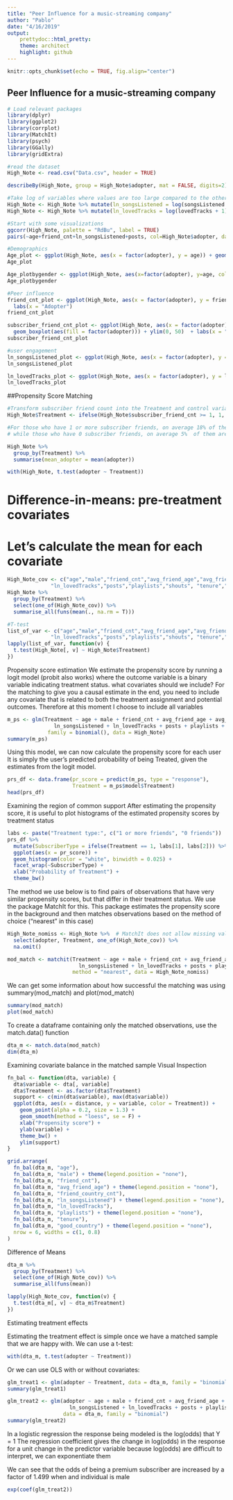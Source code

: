 ```yaml
---
title: "Peer Influence for a music-streaming company"
author: "Pablo"
date: "4/16/2019"
output:
    prettydoc::html_pretty:
    theme: architect
    highlight: github
---
```


```r
knitr::opts_chunk$set(echo = TRUE, fig.align="center")
```

## Peer Influence for a music-streaming company

```r
# Load relevant packages
library(dplyr)
library(ggplot2)
library(corrplot)
library(MatchIt)
library(psych)
library(GGally)
library(gridExtra)
```

```r
#read the dataset
High_Note <- read.csv("Data.csv", header = TRUE)
```

```r
describeBy(High_Note, group = High_Note$adopter, mat = FALSE, digits=2)
```

```r
#Take log of variables where values are too large compared to the others
High_Note <- High_Note %>% mutate(ln_songsListened = log(songsListened + 1))
High_Note <- High_Note %>% mutate(ln_lovedTracks = log(lovedTracks + 1))
```
```r
#Start with some visualizations
ggcorr(High_Note, palette = "RdBu", label = TRUE)
pairs(~age+friend_cnt+ln_songsListened+posts, col=High_Note$adopter, data=High_Note, main="Scatterplot Matrix")
```

```r
#Demographics
Age_plot <- ggplot(High_Note, aes(x = factor(adopter), y = age)) + geom_boxplot(aes(fill = factor(adopter))) + labs(x = "Adopter")
Age_plot

Age_plotbygender <- ggplot(High_Note, aes(x=factor(adopter), y=age, color = factor(male))) + geom_boxplot() + labs(x = "Adopter")
Age_plotbygender
```

```r
#Peer influence
friend_cnt_plot <- ggplot(High_Note, aes(x = factor(adopter), y = friend_cnt)) + geom_boxplot(aes(fill = factor(adopter))) +ylim(0, 1250) +
  labs(x = "Adopter")
friend_cnt_plot

subscriber_friend_cnt_plot <- ggplot(High_Note, aes(x = factor(adopter), y = subscriber_friend_cnt)) + 
  geom_boxplot(aes(fill = factor(adopter))) + ylim(0, 50)  + labs(x = "Adopter")
subscriber_friend_cnt_plot
```

```r
#user engagement 
ln_songsListened_plot <- ggplot(High_Note, aes(x = factor(adopter), y = ln_songsListened)) + geom_boxplot(aes(fill = factor(adopter)))
ln_songsListened_plot

ln_lovedTracks_plot <- ggplot(High_Note, aes(x = factor(adopter), y = ln_lovedTracks)) + geom_boxplot(aes(fill = factor(adopter)))
ln_lovedTracks_plot
```
##Propensity Score Matching
```r
#Transform subscriber friend count into the Treatment and control variable with Treatment being 1 and Control being 0
High_Note$Treatment <- ifelse(High_Note$subscriber_friend_cnt >= 1, 1, 0)
```
```r
#For those who have 1 or more subscriber friends, on average 18% of them are premuim subsribers, 
# while those who have 0 subscriber friends, on average 5%  of them are premium subscribers. 

High_Note %>%
  group_by(Treatment) %>%
  summarise(mean_adopter = mean(adopter))

with(High_Note, t.test(adopter ~ Treatment))
```
# Difference-in-means: pre-treatment covariates
# Let's calculate the mean for each covariate

```r
High_Note_cov <- c("age","male","friend_cnt","avg_friend_age","avg_friend_male","friend_country_cnt","ln_songsListened", 
              "ln_lovedTracks","posts","playlists","shouts", "tenure","good_country")
High_Note %>%
  group_by(Treatment) %>%
  select(one_of(High_Note_cov)) %>%
  summarise_all(funs(mean(., na.rm = T)))
```

```r
#T-test
list_of_var <- c("age","male","friend_cnt","avg_friend_age","avg_friend_male","friend_country_cnt","ln_songsListened", 
              "ln_lovedTracks","posts","playlists","shouts", "tenure","good_country")
lapply(list_of_var, function(v) {
  t.test(High_Note[, v] ~ High_Note$Treatment)
})
```

Propensity score estimation
We estimate the propensity score by running a logit model (probit also works) 
where the outcome variable is a binary variable indicating treatment status. 
what covariates should we include? For the matching to give you a causal estimate 
in the end, you need to include any covariate that is related to both the treatment 
assignment and potential outcomes. Therefore at this moment I choose to include all variables

```r
m_ps <- glm(Treatment ~ age + male + friend_cnt + avg_friend_age + avg_friend_male + friend_country_cnt +  
               ln_songsListened + ln_lovedTracks + posts + playlists + shouts + tenure + good_country,
             family = binomial(), data = High_Note)
summary(m_ps)
```

Using this model, we can now calculate the propensity score for each user 
It is simply the user's predicted probability of being Treated, 
given the estimates from the logit model.

```r
prs_df <- data.frame(pr_score = predict(m_ps, type = "response"),
                     Treatment = m_ps$model$Treatment)
head(prs_df)
```

Examining the region of common support
After estimating the propensity score, it is useful to plot histograms of the estimated propensity scores by treatment status

```r
labs <- paste("Treatment type:", c("1 or more friends", "0 friends"))
prs_df %>%
  mutate(SubscriberType = ifelse(Treatment == 1, labs[1], labs[2])) %>%
  ggplot(aes(x = pr_score)) +
  geom_histogram(color = "white", binwidth = 0.025) +
  facet_wrap(~SubscriberType) +
  xlab("Probability of Treatment") +
  theme_bw()
```

The method we use below is to find pairs of observations that have very similar propensity scores, 
but that differ in their treatment status. We use the package MatchIt for this. 
This package estimates the propensity score in the background and then matches observations based 
on the method of choice ("nearest" in this case)

```r
High_Note_nomiss <- High_Note %>%  # MatchIt does not allow missing values
  select(adopter, Treatment, one_of(High_Note_cov)) %>%
  na.omit()

mod_match <- matchit(Treatment ~ age + male + friend_cnt + avg_friend_age + avg_friend_male + friend_country_cnt +  
                       ln_songsListened + ln_lovedTracks + posts + playlists + shouts + tenure + good_country,
                     method = "nearest", data = High_Note_nomiss)
```

We can get some information about how successful the matching was using summary(mod_match) and plot(mod_match)

```r
summary(mod_match)
plot(mod_match)
```

To create a dataframe containing only the matched observations, use the match.data() function
```r
dta_m <- match.data(mod_match)
dim(dta_m)
```

Examining covariate balance in the matched sample
Visual Inspection
```r
fn_bal <- function(dta, variable) {
  dta$variable <- dta[, variable]
  dta$Treatment <- as.factor(dta$Treatment)
  support <- c(min(dta$variable), max(dta$variable))
  ggplot(dta, aes(x = distance, y = variable, color = Treatment)) +
    geom_point(alpha = 0.2, size = 1.3) +
    geom_smooth(method = "loess", se = F) +
    xlab("Propensity score") +
    ylab(variable) +
    theme_bw() +
    ylim(support)
}

grid.arrange(
  fn_bal(dta_m, "age"),
  fn_bal(dta_m, "male") + theme(legend.position = "none"),
  fn_bal(dta_m, "friend_cnt"),
  fn_bal(dta_m, "avg_friend_age") + theme(legend.position = "none"),
  fn_bal(dta_m, "friend_country_cnt"),
  fn_bal(dta_m, "ln_songsListened") + theme(legend.position = "none"),
  fn_bal(dta_m, "ln_lovedTracks"),
  fn_bal(dta_m, "playlists") + theme(legend.position = "none"),
  fn_bal(dta_m, "tenure"),
  fn_bal(dta_m, "good_country") + theme(legend.position = "none"),
  nrow = 6, widths = c(1, 0.8)
)
```
Difference of Means
```r
dta_m %>%
  group_by(Treatment) %>%
  select(one_of(High_Note_cov)) %>%
  summarise_all(funs(mean))

lapply(High_Note_cov, function(v) {
  t.test(dta_m[, v] ~ dta_m$Treatment)
})
```
Estimating treatment effects

Estimating the treatment effect is simple once we have 
a matched sample that we are happy with. We can use a t-test:
```r
with(dta_m, t.test(adopter ~ Treatment))
```

Or we can use OLS with or without covariates:
```r
glm_treat1 <- glm(adopter ~ Treatment, data = dta_m, family = "binomial")
summary(glm_treat1)

glm_treat2 <- glm(adopter ~ age + male + friend_cnt + avg_friend_age + avg_friend_male + friend_country_cnt +  
                    ln_songsListened + ln_lovedTracks + posts + playlists + shouts + tenure + good_country + Treatment, 
                  data = dta_m, family = "binomial")
summary(glm_treat2)
```

In a logistic regression the response being modeled is the log(odds) that Y = 1
The regression coefficient gives the change in log(odds) in the response for a unit change in the predictor variable
because log(odds) are difficult to interpret, we can exponentiate them

We can see that the odds of being a premium subscriber are increased by a factor of 1.499 when and individual is male
```r
exp(coef(glm_treat2))
```

